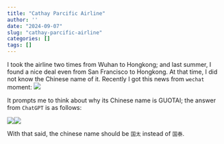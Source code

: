 ```yaml
---
title: "Cathay Parcific Airline"
author: ''
date: "2024-09-07"
slug: "cathay-parcific-airline"
categories: []
tags: []
---
```


I took the airline two times from Wuhan to Hongkong; and last summer, I found a nice deal even from San Francisco to Hongkong. At that time, I did not know the Chinese name of it. Recently I got this news from `wechat` moment:
![](/image/chatGPT_CathayPercific.JPG)

It prompts me to think about why its Chinese name is GUOTAI; the answer from `ChatGPT` is as follows:

![](/image/chatGPT_CathayPercific_2.JPG)![](/image/chatGPT_CathayPercific_1.JPG)

With that said, the chinese name should be `国太` instead of `国泰`.